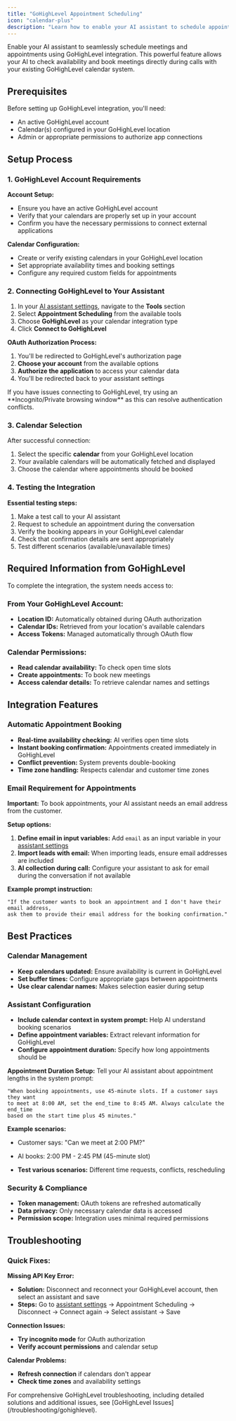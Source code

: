 ```yaml
---
title: "GoHighLevel Appointment Scheduling"
icon: "calendar-plus"
description: "Learn how to enable your AI assistant to schedule appointments using GoHighLevel integration"
---
```


Enable your AI assistant to seamlessly schedule meetings and appointments using GoHighLevel integration. This powerful feature allows your AI to check availability and book meetings directly during calls with your existing GoHighLevel calendar system.

## Prerequisites

Before setting up GoHighLevel integration, you'll need:
* An active GoHighLevel account
* Calendar(s) configured in your GoHighLevel location
* Admin or appropriate permissions to authorize app connections

## Setup Process

### 1. GoHighLevel Account Requirements

**Account Setup:**
- Ensure you have an active GoHighLevel account
- Verify that your calendars are properly set up in your account
- Confirm you have the necessary permissions to connect external applications

**Calendar Configuration:**
- Create or verify existing calendars in your GoHighLevel location
- Set appropriate availability times and booking settings
- Configure any required custom fields for appointments

### 2. Connecting GoHighLevel to Your Assistant

1. In your [AI assistant settings](/ai-assistants/settings/prompt-and-tools#default-tools), navigate to the **Tools** section
2. Select **Appointment Scheduling** from the available tools
3. Choose **GoHighLevel** as your calendar integration type
4. Click **Connect to GoHighLevel**

**OAuth Authorization Process:**
1. You'll be redirected to GoHighLevel's authorization page
2. **Choose your account** from the available options
3. **Authorize the application** to access your calendar data
4. You'll be redirected back to your assistant settings

<Note>
If you have issues connecting to GoHighLevel, try using an **Incognito/Private browsing window** as this can resolve authentication conflicts.
</Note>

### 3. Calendar Selection

After successful connection:
1. Select the specific **calendar** from your GoHighLevel location
2. Your available calendars will be automatically fetched and displayed
3. Choose the calendar where appointments should be booked

### 4. Testing the Integration

**Essential testing steps:**
1. Make a test call to your AI assistant
2. Request to schedule an appointment during the conversation
3. Verify the booking appears in your GoHighLevel calendar
4. Check that confirmation details are sent appropriately
5. Test different scenarios (available/unavailable times)

## Required Information from GoHighLevel

To complete the integration, the system needs access to:

### From Your GoHighLevel Account:
- **Location ID:** Automatically obtained during OAuth authorization
- **Calendar IDs:** Retrieved from your location's available calendars
- **Access Tokens:** Managed automatically through OAuth flow

### Calendar Permissions:
- **Read calendar availability:** To check open time slots
- **Create appointments:** To book new meetings
- **Access calendar details:** To retrieve calendar names and settings

## Integration Features

### Automatic Appointment Booking
- **Real-time availability checking:** AI verifies open time slots
- **Instant booking confirmation:** Appointments created immediately in GoHighLevel
- **Conflict prevention:** System prevents double-booking
- **Time zone handling:** Respects calendar and customer time zones

### Email Requirement for Appointments

**Important:** To book appointments, your AI assistant needs an email address from the customer.

**Setup options:**
1. **Define email in input variables:** Add `email` as an input variable in your [assistant settings](/ai-assistants/settings/prompt-and-tools#call-variables)
2. **Import leads with email:** When importing leads, ensure email addresses are included
3. **AI collection during call:** Configure your assistant to ask for email during the conversation if not available

**Example prompt instruction:**
```
"If the customer wants to book an appointment and I don't have their email address, 
ask them to provide their email address for the booking confirmation."
```

## Best Practices

### Calendar Management
- **Keep calendars updated:** Ensure availability is current in GoHighLevel
- **Set buffer times:** Configure appropriate gaps between appointments
- **Use clear calendar names:** Makes selection easier during setup

### Assistant Configuration
- **Include calendar context in system prompt:** Help AI understand booking scenarios
- **Define appointment variables:** Extract relevant information for GoHighLevel
- **Configure appointment duration:** Specify how long appointments should be

**Appointment Duration Setup:**
Tell your AI assistant about appointment lengths in the system prompt:

```
"When booking appointments, use 45-minute slots. If a customer says they want 
to meet at 8:00 AM, set the end_time to 8:45 AM. Always calculate the end_time 
based on the start time plus 45 minutes."
```

**Example scenarios:**
- Customer says: "Can we meet at 2:00 PM?"
- AI books: 2:00 PM - 2:45 PM (45-minute slot)

- **Test various scenarios:** Different time requests, conflicts, rescheduling

### Security & Compliance
- **Token management:** OAuth tokens are refreshed automatically
- **Data privacy:** Only necessary calendar data is accessed
- **Permission scope:** Integration uses minimal required permissions

## Troubleshooting

### Quick Fixes:

**Missing API Key Error:**
- **Solution:** Disconnect and reconnect your GoHighLevel account, then select an assistant and save
- **Steps:** Go to [assistant settings](/ai-assistants/settings/prompt-and-tools#default-tools) → Appointment Scheduling → Disconnect → Connect again → Select assistant → Save

**Connection Issues:**
- **Try incognito mode** for OAuth authorization
- **Verify account permissions** and calendar setup

**Calendar Problems:**
- **Refresh connection** if calendars don't appear
- **Check time zones** and availability settings

<Note>
For comprehensive GoHighLevel troubleshooting, including detailed solutions and additional issues, see [GoHighLevel Issues](/troubleshooting/gohighlevel).
</Note>
